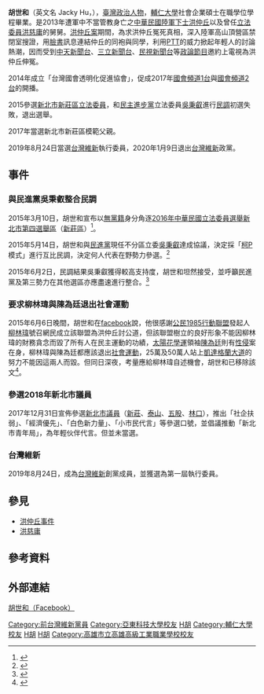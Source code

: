 {{Refimprove|time=2022-02-09T19:32:49+00:00}}

{{Infobox Officeholder
| name = 胡世和<br>Jacky Hu
| image name = Replace this image male.svg 
| width = 250px
| sex = 男
| birth_date = {{birth_date_and_age|1965|05|02}}
| birth_place = {{TW}}
| death_date =
| death_place =
| Native place = 
| nationality = {{ROC}}
| parents = 
| relatives = 
| spouse =
| children = 
| profession = 
| website = 
|educate=*[[高雄市立高雄高級工業職業學校|高雄高工]]
*[[亞東技術學院|亞東工專]]
*[[輔仁大學|輔仁大學]]社會企業碩士在職學位學程（105學年度）畢業
|past=*[[台灣國會透明化促進協會|台灣國會透明化促進協會]]創會理事長
*胡家幸福蜂蜜社會企業有限公司執行長
*[[軍冤家屬互聯會|軍冤家屬互聯會]]召集人
*[[新北市天主教恆毅高級中學|新北市天主教恆毅高級中學]]家長會會長
*[[新北市新莊區光華國民小學|新北市新莊區光華國民小學]]家長會副會長
*2017年[[新北市|新北市]]模範父親
|image=|thumb|<nowiki>臺灣政治人物 胡世和]]</nowiki>
|imagesize=240px|party={{TRP}}（2019年8月24日－2020年1月9日）<br>}}
'''胡世和'''（英文名 Jacky Hu，{{bd|1965年|5月2日|CatIdx=Hu胡}}），[[臺灣|臺灣]][[政治人物|政治人物]]，[[輔仁大學|輔仁大學]]社會企業碩士在職學位學程畢業。是2013年遭軍中不當管教身亡之[[中華民國陸軍|中華民國陸軍]][[下士|下士]][[洪仲丘|洪仲丘]]以及曾任[[立法委員|立法委員]][[洪慈庸|洪慈庸]]的舅舅。[[洪仲丘案|洪仲丘案]]期間，為求洪仲丘冤死真相，深入陸軍高山頂營區禁閉室搜證，用[[臉書|臉書]]訊息連結仲丘的同袍與同學，利用[[PTT|PTT]]的威力掀起年輕人的討論熱潮，因而受到[[中天新聞台|中天新聞台]]、[[三立新聞台|三立新聞台]]、[[民視新聞台|民視新聞台]]等[[政論節目|政論節目]]邀約上電視為洪仲丘伸冤。

2014年成立「台灣國會透明化促進協會」，促成2017年[[國會頻道1台|國會頻道1台]]與[[國會頻道2台|國會頻道2台]]的開播。

2015參選[[新北市|新北市]][[新莊區|新莊區]][[立法委員|立法委員]]，和[[民主進步黨|民主進步黨]]立法委員[[吳秉叡|吳秉叡]]進行[[民調|民調]]初選失敗，退出選舉。

2017年當選新北市新莊區模範父親。

2019年8月24日當選[[台灣維新|台灣維新]]執行委員，2020年1月9日退出[[台灣維新|台灣維新]]政黨。

==事件==
===與民進黨吳秉叡整合民調=== 
2015年3月10日，胡世和宣布以[[無黨籍|無黨籍]]身分角逐[[2016年中華民國立法委員選舉|2016年中華民國立法委員選舉]][[新北市第四選舉區|新北市第四選舉區]]（[[新莊區|新莊區]]）<ref>{{cite news|author=張貴翔|title=台灣阿舅胡世和從家出發 參選新莊區立委|url=http://www.appledaily.com.tw/realtimenews/article/politics/20150310/571338/%E5|accessdate=2015-03-10|newspaper=[[台灣蘋果日報|台灣蘋果日報]]即時新聞|date=2015-03-10}}</ref>。

2015年5月14日，胡世和與[[民進黨|民進黨]]現任不分區立委[[吳秉叡|吳秉叡]]達成協議，決定採「[[柯P|柯P]]模式」進行互比民調，決定何人代表在野勢力參選。<ref>{{cite news|author=周思宇|title=吳秉叡對洪舅胡世和 6月1日民調勝者選立委|url=http://www.chinatimes.com/realtimenews/20150519002788-260407|publisher=[[中國時報|中國時報]]即時新聞 |date=2015-05-19}}</ref>

2015年6月2日，民調結果吳秉叡獲得較高支持度，胡世和坦然接受，並呼籲民進黨及第三勢力在其他選區亦應盡速進行整合。<ref>{{cite news|author=陳韋宗、蘇芳禾|title=吳秉叡民調勝「洪舅」胡世和|url=http://news.ltn.com.tw/news/politics/paper/885981|publisher=[[自由時報|自由時報]] |date=2015-06-03}}</ref>

===要求柳林瑋與陳為廷退出社會運動=== 
2015年6月6日晚間，胡世和在[[facebook|facebook]]說，他很感謝[[公民1985行動聯盟|公民1985行動聯盟]]發起人[[柳林瑋|柳林瑋]]號召網民成立該聯盟為洪仲丘討公道，但該聯盟樹立的良好形象不能因柳林瑋的財務貪念而毀了所有人在民主運動的功績，[[太陽花學運|太陽花學運]]領袖[[陳為廷|陳為廷]]則有[[性侵|性侵]]案在身，柳林瑋與陳為廷都應該退出[[社會運動|社會運動]]，25萬及50萬人站上[[凱達格蘭大道|凱達格蘭大道]]的努力不能因這兩人而毀。但同日深夜，考量應給柳林瑋自述機會，胡世和已移除該文<ref>{{cite news|author=顏振凱|title=胡世和點名：柳林瑋、陳為廷應退出社會運動|url=http://www.storm.mg/article/52258|publisher=[[風傳媒|風傳媒]]|date=2015-06-06}}</ref>。

===參選2018年新北市議員===
2017年12月31日宣佈參選[[新北市議員|新北市議員]]（[[新莊區|新莊]]、[[泰山|泰山]]、[[五股|五股]]、[[林口區|林口]]），推出「社企扶弱」、「經濟優先」、「白色新力量」、「小市民代言」等參選口號，並倡議推動「新北市青年局」，為年輕伙伴代言。但並未當選。

=== 台灣維新 ===
2019年8月24日，成為[[台灣維新|台灣維新]]創黨成員，並獲選為第一屆執行委員。

==參見==
*[[洪仲丘事件|洪仲丘事件]]
*[[洪慈庸|洪慈庸]]

== 參考資料 ==
{{Reflist|2}}

== 外部連結 ==
[https://www.facebook.com/red99uncle/ 胡世和（Facebook）]
{{太陽花學運}}
{{Portal bar|台灣|政治|新北|人物}}
[[Category:前台灣維新黨員|Category:前台灣維新黨員]]
[[Category:亞東科技大學校友|Category:亞東科技大學校友]]
{{DEFAULTSORT:H|胡}}
[[Category:胡姓|H胡]]
[[Category:輔仁大學校友|Category:輔仁大學校友]]
[[Category:亞東科技大學校友|H胡]]
[[Category:臺灣社會運動者|H胡]]
[[Category:高雄市立高雄高級工業職業學校校友|Category:高雄市立高雄高級工業職業學校校友]]